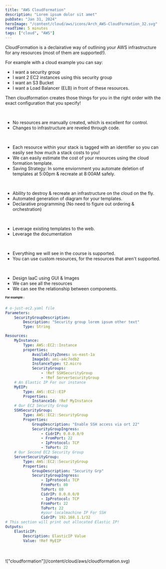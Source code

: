 ```yaml
---
title: "AWS CloudFormation"
description: "Lorem ipsum dolor sit amet"
pubDate: "Jan 31, 2024"
heroImage: "/content/cloud/aws/icons/Arch_AWS-CloudFormation_32.svg"
readTime: 5 minutes
tags: ["cloud", "AWS"]
---
```



<Section
	link="intro"
	title="AWS CloudFormation Introduction"
	imageUrl="/content/cloud/aws/icons/Arch_AWS-CloudFormation_32.svg"
/>
CloudFormation is a declairative way of outlining your AWS infrastructure for any
resources (most of them are supported!).

For example with a cloud example you can say:

- I want a security group
- I want 2 EC2 instances using this security group
- I want an S3 Bucket
- I want a Load Balancer (ELB) in front of these resources.

Then cloudformation creates those things for you in the right order with the exact configuration that you specify!

<br />
<Section link="iac" title="Infrastructure as a code" />

- No resources are manually created, which is excellent for control.
- Changes to infrastructure are reveled through code.

<br />
<Section link="cost" title="Cost" />

- Each resource within your stack is tagged with an identifier so you can easily see how much a stack costs to you!
- We can easily estimate the cost of your resources using the cloud formation template.
- Saving Strategy: In some enviornment you automate deletion of templates at 5:00pm & recreate at 8:00AM safely.

<br />
<Section link="productivity" title="Productivity" />

- Ability to destroy & recreate an infrastructure on the cloud on the fly.
- Automated generation of diagram for your templates.
- Declarative programming (No need to figure out ordering & orchestration)

<br />
<Section link="wheel" title="Dont re-invent the wheel" />

- Leverage existing templates to the web.
- Leverage the documentation

<br />
<Section link="productivity" title="Productivity" />

- Everything we will see in the course is supported.
- You can use custom resources, for the resources that aren't supported.

<br />
<Section
	link="cf-stack-designer"
	title="CloudFormation Stack Designer"
	imageUrl="/content/cloud/aws/icons/Arch_AWS-CloudFormation_32.svg"
/>

- Design IaaC using GUI & Images
- We can see all the resources
- We can see the relationship between components.

# For example :

```yaml
# o-just-ec2.yaml file
Parameters:
	SecurityGroupDescription:
		Description: "Security group lorem ipsum other text"
		Type: String

Resources:
	MyInstance:
		Type: AWS::EC2::Instance
		properties:
			AvailablityZones: us-east-1a
			ImageId: ami-a4c7edb2
			InstanceType: t2.micro
			SecurityGroups:
				- !Ref SSHSecurityGroup
				- !Ref ServerSecurityGroup
	# An Elastic IP For our instance
	MyEIP:
		Type: AWS::EC2::EIP
		Properties:
			InstanceId: !Ref MyInstance
	# Our EC2 Security Group
	SSHSecurityGroup:
		Type: AWS::EC2::SecurityGroup
		Properties:
			GroupDescription: "Enable SSH access via ort 22"
			SecurityGroupIngress:
				- CidrIP: 0.0.0.0/0
				- FromPort: 22
				- IpProtocol: TCP
				- ToPort: 22
	# Our Second EC2 Security Group
	ServerSecurityGroup:
		Type: AWS::EC2::SecurityGroup
		Properties:
			GroupDescription: "Security Grp"
			SecurityGroupIngress:
				- IpProtocol: TCP
				FromPort: 80
				ToPort: 80
				CidrIP: 0.0.0.0/0
				- IpProtocol: TCP
				FromPort: 22
				ToPort: 22
				#your localmachine IP For SSH
				CidrIP: 192.168.1.1/32
# This section will print out allocated Elastic IP!
Outputs:
	ElasticIP:
		Description: ElasticIP Value
		Value: !Ref MyEIP
```

<br />
<Section link="productivity" title="Visual Representation" />
<br />
!["cloudformation"](/content/cloud/aws/cloudformation.svg)
